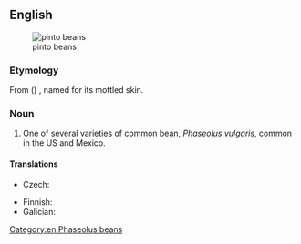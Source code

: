 ==English==
[[File:Pinto bean.jpg|thumb|pinto beans]]

===Etymology===
From {{etyl|es|en}} ({{m|es|frijol||bean}}) {{m|es|pinto||painted}}, named for its mottled skin.

===Noun===
{{en-noun}}

# {{lb|en|US|usually in plural}} One of several varieties of [[common bean]], ''[[Phaseolus vulgaris]]'', common in the US and Mexico.

====Translations====
{{trans-top|variety of common bean}}
* Czech: {{t|cs|pinto fazole}}
{{trans-mid}}
* Finnish: {{t|fi|pintopapu}}
* Galician: {{t|gl|faba pinta|f}}
{{trans-bottom}}

[[Category:en:Phaseolus beans]]